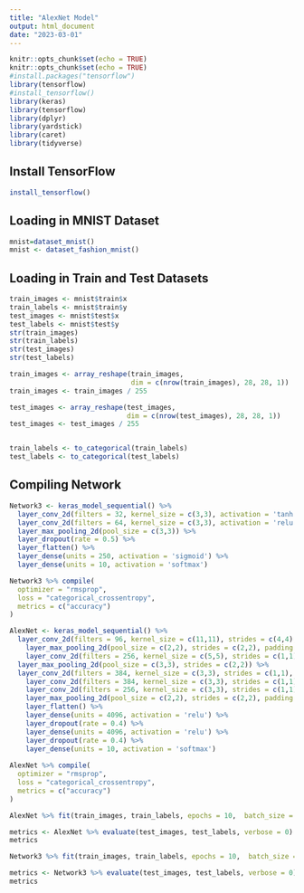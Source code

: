 ```yaml
---
title: "AlexNet Model"
output: html_document
date: "2023-03-01"
---
```


```r
knitr::opts_chunk$set(echo = TRUE)
knitr::opts_chunk$set(echo = TRUE)
#install.packages("tensorflow")
library(tensorflow)
#install_tensorflow()
library(keras)
library(tensorflow)
library(dplyr)
library(yardstick)
library(caret)
library(tidyverse)
```

## Install TensorFlow


```r
install_tensorflow()
```

## Loading in MNIST Dataset


```r
mnist=dataset_mnist()
mnist <- dataset_fashion_mnist()
```

## Loading in Train and Test Datasets

```r
train_images <- mnist$train$x
train_labels <- mnist$train$y
test_images <- mnist$test$x
test_labels <- mnist$test$y
str(train_images)
str(train_labels)
str(test_images)
str(test_labels)

train_images <- array_reshape(train_images, 
                              dim = c(nrow(train_images), 28, 28, 1))
train_images <- train_images / 255

test_images <- array_reshape(test_images, 
                             dim = c(nrow(test_images), 28, 28, 1))
test_images <- test_images / 255


train_labels <- to_categorical(train_labels)
test_labels <- to_categorical(test_labels)
```

## Compiling Network

```r
Network3 <- keras_model_sequential() %>% 
  layer_conv_2d(filters = 32, kernel_size = c(3,3), activation = 'tanh', input_shape = c(28,28,1)) %>%
  layer_conv_2d(filters = 64, kernel_size = c(3,3), activation = 'relu', input_shape = c(28,28,1)) %>%
  layer_max_pooling_2d(pool_size = c(3,3)) %>%
  layer_dropout(rate = 0.5) %>%
  layer_flatten() %>%
  layer_dense(units = 250, activation = 'sigmoid') %>%
  layer_dense(units = 10, activation = 'softmax')

Network3 %>% compile(
  optimizer = "rmsprop",
  loss = "categorical_crossentropy",
  metrics = c("accuracy")
)
```


```r
  
  
AlexNet <- keras_model_sequential() %>% 
  layer_conv_2d(filters = 96, kernel_size = c(11,11), strides = c(4,4), padding = 'same', activation = 'relu', input_shape = c(28, 28, 1)) %>%
    layer_max_pooling_2d(pool_size = c(2,2), strides = c(2,2), padding = 'same') %>%
    layer_conv_2d(filters = 256, kernel_size = c(5,5), strides = c(1,1), padding = 'same', activation = 'relu', input_shape = c(28, 28, 1)) %>%
  layer_max_pooling_2d(pool_size = c(3,3), strides = c(2,2)) %>%
  layer_conv_2d(filters = 384, kernel_size = c(3,3), strides = c(1,1), padding = 'same', activation = 'relu', input_shape = c(28, 28, 1)) %>%
    layer_conv_2d(filters = 384, kernel_size = c(3,3), strides = c(1,1), padding = 'same', activation = 'relu', input_shape = c(28, 28, 1)) %>%
    layer_conv_2d(filters = 256, kernel_size = c(3,3), strides = c(1,1), padding = 'same', activation = 'relu', input_shape = c(28, 28, 1)) %>%
    layer_max_pooling_2d(pool_size = c(2,2), strides = c(2,2), padding = 'same') %>%
    layer_flatten() %>%
    layer_dense(units = 4096, activation = 'relu') %>%
    layer_dropout(rate = 0.4) %>%
    layer_dense(units = 4096, activation = 'relu') %>%
    layer_dropout(rate = 0.4) %>%
    layer_dense(units = 10, activation = 'softmax')
    
AlexNet %>% compile(
  optimizer = "rmsprop",
  loss = "categorical_crossentropy",
  metrics = c("accuracy")
)

```

```r
AlexNet %>% fit(train_images, train_labels, epochs = 10,  batch_size = 128)

metrics <- AlexNet %>% evaluate(test_images, test_labels, verbose = 0)
metrics
```
```r
Network3 %>% fit(train_images, train_labels, epochs = 10,  batch_size = 128)

metrics <- Network3 %>% evaluate(test_images, test_labels, verbose = 0)
metrics
```

